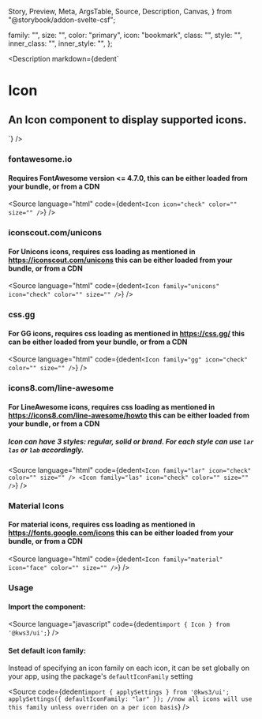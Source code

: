   Story,
  Preview,
  Meta,
  ArgsTable,
  Source,
  Description,
  Canvas,
} from "@storybook/addon-svelte-csf";

  family: "",
  size: "",
  color: "primary",
  icon: "bookmark",
  class: "",
  style: "",
  inner_class: "",
  inner_style: "",
};

<Version />

<Meta of={IconStories} />

<Description
  markdown={dedent`
# Icon
## An Icon component to display supported icons.
`}
/>

<Canvas>
  <Story of={IconStories.Icon} />
</Canvas>

<Controls />

### fontawesome.io

#### Requires FontAwesome version \<= 4.7.0, this can be either loaded from your bundle, or from a CDN

<Source language="html" code={dedent`<Icon icon="check" color="" size="" />`} />

### iconscout.com/unicons

#### For Unicons icons, requires css loading as mentioned in https://iconscout.com/unicons this can be either loaded from your bundle, or from a CDN

<Source language="html" code={dedent`<Icon family="unicons" icon="check" color="" size="" />`} />

### css.gg

#### For GG icons, requires css loading as mentioned in https://css.gg/ this can be either loaded from your bundle, or from a CDN

<Source language="html" code={dedent`<Icon family="gg" icon="check" color="" size="" />`} />

### icons8.com/line-awesome

#### For LineAwesome icons, requires css loading as mentioned in https://icons8.com/line-awesome/howto this can be either loaded from your bundle, or from a CDN

##### Icon can have 3 styles: regular, solid or brand. For each style can use `lar` `las` or `lab` accordingly.

<Source
  language="html"
  code={dedent`<Icon family="lar" icon="check" color="" size="" />
  <Icon family="las" icon="check" color="" size="" />`}
/>

### Material Icons

#### For material icons, requires css loading as mentioned in https://fonts.google.com/icons this can be either loaded from your bundle, or from a CDN

<Source language="html" code={dedent`<Icon family="material" icon="face" color="" size="" />`} />

### Usage

#### Import the component:

<Source language="javascript" code={dedent`import { Icon } from '@kws3/ui';`} />

#### Set default icon family:

Instead of specifying an icon family on each icon, it can be set globally on your app, using the package's `defaultIconFamily` setting

<Source
  code={dedent`import { applySettings } from '@kws3/ui';
  applySettings({
    defaultIconFamily: "lar"
  });
  //now all icons will use this family unless overriden on a per icon basis`}
/>
